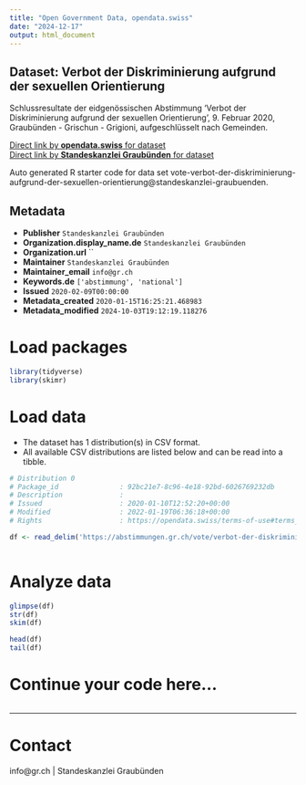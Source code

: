 ```yaml
---
title: "Open Government Data, opendata.swiss"
date: "2024-12-17"
output: html_document
---
```


## Dataset: Verbot der Diskriminierung aufgrund der sexuellen Orientierung

Schlussresultate der eidgenössischen Abstimmung 'Verbot der Diskriminierung aufgrund der sexuellen Orientierung', 9. Februar 2020, Graubünden - Grischun - Grigioni, aufgeschlüsselt nach Gemeinden.

[Direct link by **opendata.swiss** for dataset](https://opendata.swiss/de/dataset/verbot-der-diskriminierung-aufgrund-der-sexuellen-orientierung)<br>
[Direct link by **Standeskanzlei Graubünden** for dataset](https://abstimmungen.gr.ch/vote/verbot-der-diskriminierung-aufgrund-der-sexuellen-orientierung/data)

Auto generated R starter code for data set vote-verbot-der-diskriminierung-aufgrund-der-sexuellen-orientierung@standeskanzlei-graubuenden.

## Metadata

- **Publisher** `Standeskanzlei Graubünden`
- **Organization.display_name.de** `Standeskanzlei Graubünden`
- **Organization.url** ``
- **Maintainer** `Standeskanzlei Graubünden`
- **Maintainer_email** `info@gr.ch`
- **Keywords.de** `['abstimmung', 'national']`
- **Issued** `2020-02-09T00:00:00`
- **Metadata_created** `2020-01-15T16:25:21.468983`
- **Metadata_modified** `2024-10-03T19:12:19.118276`


# Load packages

```r

library(tidyverse)
library(skimr)

```

# Load data

-   The dataset has 1 distribution(s) in CSV format.
-   All available CSV distributions are listed below and can be read into a tibble.

```r

# Distribution 0
# Package_id               : 92bc21e7-8c96-4e18-92bd-6026769232db
# Description              : 
# Issued                   : 2020-01-10T12:52:20+00:00
# Modified                 : 2022-01-19T06:36:18+00:00
# Rights                   : https://opendata.swiss/terms-of-use#terms_by

df <- read_delim('https://abstimmungen.gr.ch/vote/verbot-der-diskriminierung-aufgrund-der-sexuellen-orientierung/data-csv')



```

# Analyze data

```r

glimpse(df)
str(df)
skim(df)

head(df)
tail(df)

```

# Continue your code here...

```r

```

------------------------------------------------------------------------

# Contact

info@gr.ch | Standeskanzlei Graubünden
